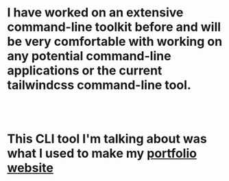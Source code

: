 # I have worked on an extensive command-line toolkit before and will be very comfortable with working on any potential command-line applications or the current tailwindcss command-line tool.

<br/>

<br/>

# This CLI tool I'm talking about was what I used to make my [portfolio website](https://neutrino2211.github.io)